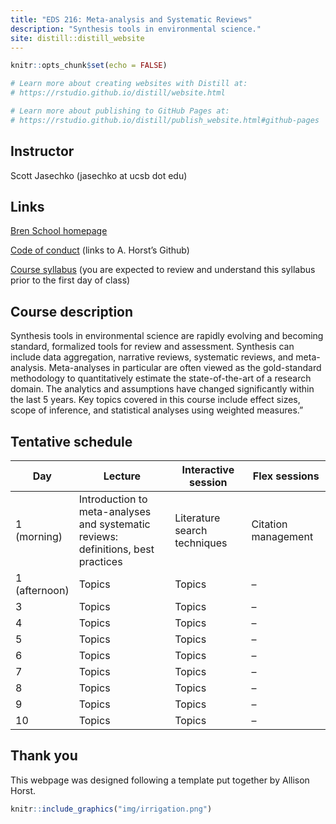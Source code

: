 ```yaml
---
title: "EDS 216: Meta-analysis and Systematic Reviews"
description: "Synthesis tools in environmental science."
site: distill::distill_website
---
```


```r
knitr::opts_chunk$set(echo = FALSE)

# Learn more about creating websites with Distill at:
# https://rstudio.github.io/distill/website.html

# Learn more about publishing to GitHub Pages at:
# https://rstudio.github.io/distill/publish_website.html#github-pages

```

## Instructor
Scott Jasechko (jasechko at ucsb dot edu)

## Links
[Bren School homepage](https://bren.ucsb.edu/masters-programs/master-environmental-data-science)

[Code of conduct](https://allisonhorst.github.io/EDS_212_essential-math/code_of_conduct.html) (links to A. Horst's Github)

[Course syllabus](ssw) (you are expected to review and understand this syllabus prior to the first day of class)

## Course description
Synthesis tools in environmental science are rapidly evolving and becoming standard, formalized tools for review and assessment. Synthesis can include data aggregation, narrative reviews, systematic reviews, and meta-analysis. Meta-analyses in particular are often viewed as the gold-standard methodology to quantitatively estimate the state-of-the-art of a research domain. The analytics and assumptions have changed significantly within the last 5 years. Key topics covered in this course include effect sizes, scope of inference, and statistical analyses using weighted measures."

## Tentative schedule
| Day  | Lecture | Interactive session | Flex sessions |
|------|----------------|------------|------------|
| 1 (morning)    | Introduction to meta-analyses and systematic reviews: definitions, best practices | Literature search techniques | Citation management
| 1 (afternoon)    | Topics         | Topics     | -- |
| 3    | Topics         | Topics     | -- |
| 4    | Topics         | Topics     | -- |
| 5    | Topics         | Topics     | -- |
| 6    | Topics         | Topics     | -- |
| 7    | Topics         | Topics     | -- |
| 8    | Topics         | Topics     | -- |
| 9    | Topics         | Topics     | -- |
| 10   | Topics         | Topics     | -- |

## Thank you
This webpage was designed following a template put together by Allison Horst.


```r
knitr::include_graphics("img/irrigation.png")
```
